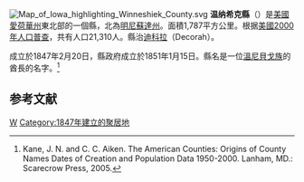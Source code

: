 {{noteTA
|T=zh-hans:温纳希克县 (艾奥瓦州);zh-hk:溫納希克縣 (艾奧瓦州);zh-tw:溫納希克郡 (愛荷華州);
}}

[[File:Map_of_Iowa_highlighting_Winneshiek_County.svg|right]]
'''温纳希克縣'''（{{lang-en|Winneshiek County}}）是[[美國|美國]][[愛荷華州|愛荷華州]]東北部的一個縣，北為[[明尼蘇達州|明尼蘇達州]]。面積1,787平方公里。根据[[美國2000年人口普查|美國2000年人口普查]]，共有人口21,310人。縣治[[迪科拉|迪科拉]]（Decorah）。

成立於1847年2月20日，縣政府成立於1851年1月15日。縣名是一位[[溫尼貝戈族|溫尼貝戈族]]的酋長的名字。<ref>Kane, J. N. and C. C. Aiken. The American Counties: Origins of County Names Dates of Creation and Population Data 1950-2000. Lanham, MD.: Scarecrow Press, 2005.</ref>

== 参考文献 ==
<div class="references-small">
<references />
</div>

[[Category:艾奧瓦州行政區劃|W]]
[[Category:1847年建立的聚居地|Category:1847年建立的聚居地]]